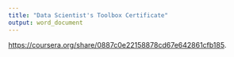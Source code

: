 ```yaml
---
title: "Data Scientist's Toolbox Certificate"
output: word_document
---
```




 <https://coursera.org/share/0887c0e22158878cd67e642861cfb185>.

